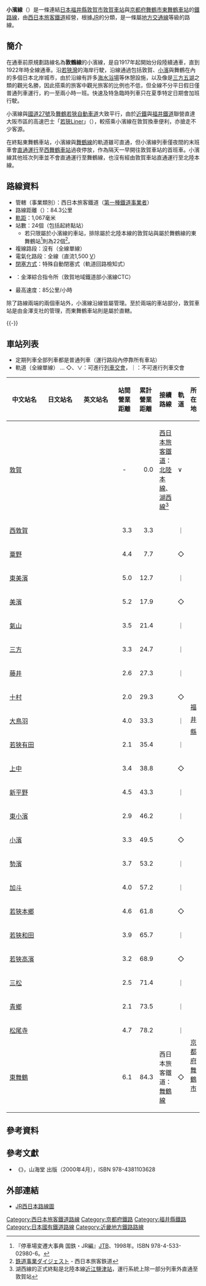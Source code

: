 {{Infobox 鐵道路線
|日文原名 = 小浜線
|平假名 = おばません
|羅馬拼音 = Obama sen
|路線名稱 = [[File:JR_logo_(west).svg|35px]] 小濱線
|圖片 = JRWest125Series01.jpg
|圖片大小 = 
|圖片說明 = 在[[若狹本鄉站|若狹本鄉站]]停車中的{{link-ja|JR西日本125系電力動車組|JR西日本125系電車|125系}}列車
|所在地 = {{JPN}}[[福井縣|福井縣]]、[[京都府|京都府]]
|起點 = [[敦賀站|敦賀站]]
|終點 = [[東舞鶴站|東舞鶴站]]
|站數 = 24個
|通車 = 1917年12月15日
|全線通車 = 1922年12月20日
|擁有者   = [[File:JR_logo_(west).svg|25px]] [[西日本旅客鐵道|西日本旅客鐵道]]
|營運者   = [[File:JR_logo_(west).svg|25px]] 西日本旅客鐵道
|使用車輛 = 參見[[#使用車輛|使用車輛]]一節
|車輛基地 = {{link-ja|敦賀地域鐵道部|敦賀地域鉄道部}}敦賀運轉中心車輛管理室
|路線距離 = 84.3公里
|軌距 = 1,067毫米（[[窄軌|窄軌]]）
|軌道數量 = [[單線鐵路|單線]]
|電氣化方式 = [[直流電|直流電]]1,500 [[伏特|V]] [[高架電纜|高架電纜]]
|閉塞方式 = 特殊自動閉塞式（軌道回路檢知式）
|保安裝置 = [[自動列車停止裝置#ATS-S改良形（ATS-Sx形）|ATS-SW]]
|最高速度 = 85公里/小時
|路線圖 = {{小濱線RDT}}
}}
'''小濱線'''（{{jpn|j=小浜線|hg=おばません|rm=Obama sen|f=y}}）是一條連結[[日本|日本]][[福井縣|福井縣]][[敦賀市|敦賀市]][[敦賀車站|敦賀車站]]與[[京都府|京都府]][[舞鶴市|舞鶴市]][[東舞鶴車站|東舞鶴車站]]的[[鐵路線|鐵路線]]，由[[西日本旅客鐵道|西日本旅客鐵道]]經營，根據[[JR|JR]]的分類，是一條屬[[地方交通線|地方交通線]]等級的路線。

== 簡介 ==
在通車前原規劃路線名為'''敦鶴線'''的小濱線，是自1917年起開始分段陸續通車，直到1922年時全線通車。沿[[若狹灣|若狹灣]]的海岸行駛，沿線通過包括敦賀、[[小濱市|小濱]]與舞鶴在內的多個日本北岸城市，由於沿線有許多[[海水浴場|海水浴場]]等休憩設施，以及像是[[三方五湖|三方五湖]]之類的觀光名勝，因此搭乘的旅客中觀光旅客的比例也不低，但全線不分平日假日僅普通列車運行，約一至兩小時一班。快速及特急臨時列車只在夏季特定日期會加班行駛。

小濱線與[[國道27號_(日本)|國道27號]]及[[舞鶴若狹自動車道|舞鶴若狹自動車道]]大致平行，由於[[近鐵|近鐵]]與[[福井鐵道|福井鐵道]]聯營直達大阪市區的高速巴士「[[若狹Liner|若狹Liner]]」（{{lang|ja|わかさライナー}}），較搭乘小濱線在敦賀換車便利，亦搶走不少客源。

在終點東舞鶴車站，小濱線與[[舞鶴線|舞鶴線]]的軌道雖可直通，但小濱線列車僅夜間的末班車會[[直通運行|直通運行]]至[[西舞鶴車站|西舞鶴車站]]過夜停放，作為隔天一早開往敦賀車站的首班車。小濱線其他班次列車並不會直通運行至舞鶴線，也沒有經由敦賀車站直通運行至北陸本線。

== 路線資料 ==
* 管轄（事業類別）：西日本旅客鐵道（[[鐵路公司#第一種鐵道事業者|第一種鐵道事業者]]）
* 路線距離（{{link-ja|營業距離|営業キロ}}）：84.3公里
* [[軌距|軌距]]：1,067毫米
* 站數：24個（包括起終點站）
** 若只限屬於小濱線的車站，排除屬於北陸本線的敦賀站與屬於舞鶴線的東舞鶴站<ref>『停車場変遷大事典 国鉄・JR編』[[ジェイティービー|JTB]]、1998年。ISBN 978-4-533-02980-6。</ref>則為22個<ref>[http://www.westjr.co.jp/railroad/digest/ 鉄道事業ダイジェスト] {{webarchive|url=https://web.archive.org/web/20140314194736/http://www.westjr.co.jp/railroad/digest/ |date=2014年3月14日 }} - 西日本旅客鉄道</ref>。
* 複線路段：沒有（全線單線）
* 電氣化路段：全線（直流1,500 [[伏特|V]]）
* [[閉塞_(鐵路)|閉塞方式]]：特殊自動閉塞式（軌道回路檢知式）
* {{link-ja|運轉指令所|運転指令所}}：金澤綜合指令所（敦賀地域鐵道部小濱線CTC）<!-- 敦賀指令は輸送課の下部組織で、金沢総合指令所の配下組織ではないが、旅客指令および施設指令は金沢総合指令所の管轄となる。 -->
* 最高速度：85公里/小時

除了路線兩端的兩個車站外，小濱線沿線皆屬{{link-ja|西日本旅客鐵道金澤支社|西日本旅客鉄道金沢支社|JR西日本金澤支社}}{{link-ja|小濱鐵道部|小浜鉄道部}}管理。至於兩端的車站部分，敦賀車站是由金澤支社的{{link-ja|福井地域鐵道部|福井地域鉄道部}}管理，而東舞鶴車站則是屬於{{link-ja|西日本旅客鐵道福知山支社|西日本旅客鉄道福知山支社|福知山支社}}直轄。

{{-}}
== 車站列表 ==
* 定期列車全部列車都是普通列車（運行路段內停靠所有車站）
* 軌道（全線單線） … ◇、∨：可進行[[列車交會|列車交會]]，｜：不可進行列車交會

{| class="wikitable" rules="all"
|-
!style="width:5em;"|中文站名
!style="width:5em;"|日文站名
!style="width:5em;"|英文站名
!style="width:2.5em;"|站間營業距離
!style="width:2.5em;"|累計營業距離
!接續路線
!style="width:1em;"|軌道
!colspan="2"|所在地
|-
|[[敦賀站|敦賀]]
|{{lang|ja|敦賀}}
|{{lang|en|Tsuruga}}
|style="text-align:center;"|-
|style="text-align:right;"|0.0
|[[西日本旅客鐵道|西日本旅客鐵道]]：{{JR西路線記號|K|A}} [[北陸本線|北陸本線]]、{{JR西路線記號|K|B}} [[湖西線|湖西線]]<ref>湖西線的正式終點是北陸本線[[近江鹽津站|近江鹽津站]]，運行系統上除一部分列車外直通至敦賀站</ref>
|∨
|rowspan="22" style="text-align:center; width:1em; line-height:2;"|[[福井縣|福井縣]]
|rowspan="3"|[[敦賀市|敦賀市]]
|-
|[[西敦賀站|西敦賀]]
|{{lang|ja|西敦賀}}
|{{lang|en|Nishi-Tsuruga}}
|style="text-align:right;"|3.3
|style="text-align:right;"|3.3
| 
|｜
|-
|[[粟野站|粟野]]
|{{lang|ja|粟野}}
|{{lang|en|Awano}}
|style="text-align:right;"|4.4
|style="text-align:right;"|7.7
| 
|◇
|-
|[[東美濱站|東美濱]]
|{{lang|ja|東美浜}}
|{{lang|en|Higashi-Mihama}}
|style="text-align:right;"|5.0
|style="text-align:right;"|12.7
| 
|｜
|rowspan="2"|[[三方郡|三方郡]][[美濱町_(福井縣)|美濱町]]
|-
|[[美濱站|美濱]]
|{{lang|ja|美浜}}
|{{lang|en|Mihama}}
|style="text-align:right;"|5.2
|style="text-align:right;"|17.9
| 
|◇
|-
|[[氣山站|氣山]]
|{{lang|ja|気山}}
|{{lang|en|Kiyama}}
|style="text-align:right;"|3.5
|style="text-align:right;"|21.4
| 
|｜
|rowspan="7"|[[三方上中郡|三方上中郡]]<br />[[若狹町|若狹町]]
|-
|[[三方站|三方]]
|{{lang|ja|三方}}
|{{lang|en|Mikata}}
|style="text-align:right;"|3.3
|style="text-align:right;"|24.7
| 
|｜
|-
|[[藤井站|藤井]]
|{{lang|ja|藤井}}
|{{lang|en|Fujii}}
|style="text-align:right;"|2.6
|style="text-align:right;"|27.3
| 
|｜
|-
|[[十村站|十村]]
|{{lang|ja|十村}}
|{{lang|en|Tomura}}
|style="text-align:right;"|2.0
|style="text-align:right;"|29.3
| 
|◇
|-
|[[大鳥羽站|大鳥羽]]
|{{lang|ja|大鳥羽}}
|{{lang|en|Ōtoba}}
|style="text-align:right;"|4.0
|style="text-align:right;"|33.3
| 
|｜
|-
|[[若狹有田站|若狹有田]]
|{{lang|ja|若狭有田}}
|{{lang|en|Wakasa-Arita}}
|style="text-align:right;"|2.1
|style="text-align:right;"|35.4
| 
|｜
|-
|[[上中站|上中]]
|{{lang|ja|上中}}
|{{lang|en|Kaminaka}}
|style="text-align:right;"|3.4
|style="text-align:right;"|38.8
| 
|◇
|-
|[[新平野站|新平野]]
|{{lang|ja|新平野}}
|{{lang|en|Shin-Hirano}}
|style="text-align:right;"|4.5
|style="text-align:right;"|43.3
| 
|｜
|rowspan="5"|[[小濱市|小濱市]]
|-
|[[東小濱站|東小濱]]
|{{lang|ja|東小浜}}
|{{lang|en|Higashi-Obama}}
|style="text-align:right;"|2.9
|style="text-align:right;"|46.2
| 
|｜
|-
|[[小濱站|小濱]]
|{{lang|ja|小浜}}
|{{lang|en|Obama}}
|style="text-align:right;"|3.3
|style="text-align:right;"|49.5
| 
|◇
|-
|[[勢濱站|勢濱]]
|{{lang|ja|勢浜}}
|{{lang|en|Seihama}}
|style="text-align:right;"|3.7
|style="text-align:right;"|53.2
| 
|｜
|-
|[[加斗站|加斗]]
|{{lang|ja|加斗}}
|{{lang|en|Kato}}
|style="text-align:right;"|4.0
|style="text-align:right;"|57.2
| 
|｜
|-
|[[若狹本鄉站|若狹本鄉]]
|{{lang|ja|若狭本郷}}
|{{lang|en|Wakasa-Hongō}}
|style="text-align:right;"|4.6
|style="text-align:right;"|61.8
| 
|◇
|style="white-space:nowrap;"|[[大飯郡|大飯郡]][[大飯町|大飯町]]
|-
|[[若狹和田站|若狹和田]]
|{{lang|ja|若狭和田}}
|{{lang|en|Wakasa-Wada}}
|style="text-align:right;"|3.9
|style="text-align:right;"|65.7
| 
|｜
|rowspan="4"|大飯郡[[高濱町|高濱町]]
|-
|[[若狹高濱站|若狹高濱]]
|{{lang|ja|若狭高浜}}
|{{lang|en|Wakasa-Takahama}}
|style="text-align:right;"|3.2
|style="text-align:right;"|68.9
| 
|◇
|-
|[[三松站_(福井縣)|三松]]
|{{lang|ja|三松}}
|{{lang|en|Mitsumatsu}}
|style="text-align:right;"|2.5
|style="text-align:right;"|71.4
| 
|｜
|-
|[[青鄉站|青鄉]]
|{{lang|ja|青郷}}
|{{lang|en|Aonogō}}
|style="text-align:right;"|2.1
|style="text-align:right;"|73.5
| 
|｜
|-
|[[松尾寺站|松尾寺]]
|{{lang|ja|松尾寺}}
|{{lang|en|Matsunoodera}}
|style="text-align:right;"|4.7
|style="text-align:right;"|78.2
| 
|｜
|rowspan="2" colspan="2"|[[京都府|京都府]][[舞鶴市|舞鶴市]]
|-
|[[東舞鶴站|東舞鶴]]
|{{lang|ja|東舞鶴}}
|{{lang|en|Higashi-Maizuru}}
|style="text-align:right;"|6.1
|style="text-align:right;"|84.3
|西日本旅客鐵道：{{JR西路線記號|K|L}} [[舞鶴線|舞鶴線]]
|◇
|}

== 參考資料 ==
{{Reflist}}

== 參考文獻 ==
* 《{{lang|ja|JR西日本 ― 全51線区の駅・運転・車両のすべてを徹底解説}}》，山海堂 出版（2000年4月），ISBN 978-4381103628

== 外部連結 ==
* [http://www.jr-odekake.net/eki/route/index.php JR西日本路線圖] {{Wayback|url=http://www.jr-odekake.net/eki/route/index.php |date=20091214074935 }}

{{小濱線}}
{{西日本旅客鐵道金澤支社}}
{{DEFAULTSORT:Obama Line}}
[[Category:西日本旅客鐵道路線|Category:西日本旅客鐵道路線]]
[[Category:京都府鐵路|Category:京都府鐵路]]
[[Category:福井縣鐵路|Category:福井縣鐵路]]
[[Category:日本國有鐵道路線|Category:日本國有鐵道路線]]
[[Category:近畿地方鐵路路線|Category:近畿地方鐵路路線]]